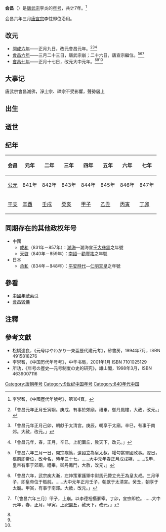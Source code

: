 {{Eranamebox|年号=会昌
|起讫时间= 841年－847年正月
|政权= 唐朝
|帝王= [[唐武宗|唐武宗]]李炎
|历时= 7年
|timeline= <timeline>
ImageSize  = width:200 height:50
PlotArea   = width:180 height:30 left:10 bottom:20
TimeAxis   = orientation:horizontal
DateFormat = yyyy
Period     = from:618 till:907
AlignBars  = early
ScaleMajor = increment:32 start:618
Colors =
  id:canvas value:rgb(1,1,0.85)
BackgroundColors = canvas:canvas
PlotData =
  width:15 color:black
  bar:era from:start till:end
  bar:era from:840 till:846 color:red
  bar:era from:841 till:847 color:blue
</timeline>
|说明= {{fontcolor|blue|会昌}}在唐朝和{{fontcolor|red|唐武宗}}时期的位置。 
}}

'''会昌'''（{{kj|841年|正月|847年|正月}}）是[[唐武宗|唐武宗]]李炎的[[年号|年号]]，共计7年。<ref>李崇智，《中國歷代年號考》，第104頁。</ref>

会昌六年三月[[唐宣宗|唐宣宗]]李忱即位沿用。

==改元==
*[[841年|開成六年]]——正月九日，改元會昌元年。<ref>{{cite wikisource|title=舊唐書本紀第十八上武宗|last=劉昫|wslink=zh:舊唐書/卷18上}}「會昌元年正月壬寅朔。庚戌，有事於郊廟，禮畢，御丹鳳樓，大赦，改元。」</ref><ref>{{cite wikisource|title=新唐書本紀第八武宗|last=歐陽脩|wslink=zh:新唐書/卷008}}「會昌元年正月己卯，朝獻于太清宮。庚辰，朝享于太廟。辛巳，有事于南郊。大赦，改元。」</ref><ref>{{cite wikisource|title=資治通鑑唐紀六十二|last=司馬光|wslink=zh:資治通鑒 (胡三省音注)/卷246}}「會昌元年，春，正月，辛巳，上祀圜丘，赦天下，改元。」</ref>
*[[846年|會昌六年]]——三月二十三日，唐武宗崩；二十六日，唐宣宗繼位。<ref name=":1">{{cite wikisource|title=舊唐書本紀第十八下宣宗|last=劉昫|wslink=zh:舊唐書/卷18下}}「會昌六年三月一日，開宗疾篤，遺詔立為皇太叔，權勾當軍國政事。翌日，柩前即帝位，改今名，時年三十七。……大中元年春正月戊戌朔，……戊申，皇帝有事于郊廟，禮畢，御丹鳳門，大赦，改元，」</ref><ref name=":2">{{cite wikisource|title=新唐書本紀第八宣宗|last=歐陽脩|wslink=zh:新唐書/卷008}}「會昌六年，武宗疾大漸，左神策軍護軍中尉馬元贄立光王為皇太叔。三月甲子，即皇帝位于柩前。……大中元年正月壬子，朝獻于太清宮。癸丑，朝享于太廟。甲寅，有事于南郊。大赦，改元。」</ref><ref name=":3">{{cite wikisource|title=資治通鑑唐紀六十四|last=司馬光|wslink=zh:資治通鑒 (胡三省音注)/卷248}}「〔會昌六年三月〕甲子，上崩。以李德裕攝冢宰。丁卯，宣宗即位。……大中元年，春，正月，甲寅，上祀圜丘，赦天下，改元。」</ref>
*[[847年|會昌七年]]——正月十七日，改元大中元年。<ref name=":1"/><ref name=":2"/><ref name=":3"/>

==大事记==
唐武宗會昌滅佛，淨土宗、禪宗不受影響，聲勢居上

==出生==

==逝世==

==纪年==

{| class="wikitable"  style="text-align:center;"
!会昌!!元年!!二年!!三年!!四年!!五年!!六年!!七年
|-
![[公元|公元]]
|841年||842年||843年||844年||845年||846年||847年
|-
![[干支|干支]]
|[[辛酉|辛酉]]||[[壬戌|壬戌]]||[[癸亥|癸亥]]||[[甲子|甲子]]||[[乙丑|乙丑]]||[[丙寅|丙寅]]||[[丁卯|丁卯]]
|}

==同期存在的其他政权年号==
*中國
**[[咸和_(渤海)|咸和]]（831年－857年）：[[渤海国|渤海]]—渤海宣王[[大彝震|大彝震]]之年號
**[[天启_(南诏)|天啓]]（840年－859年）：[[南詔|南詔]]—[[勸豐祐|勸豐祐]]之年號
*日本
**[[承和_(日本)|承和]]（834年－848年）：[[平安時代|平安時代]]—[[仁明天皇|仁明天皇]]之年號

==參看==
*[[中国年号列表#唐朝|中國年號索引]]
*[[會昌毀佛|會昌毀佛]]

==注釋==
{{Reflist}}

==參考文獻==
*松橋達良，《元号はやわかり—東亜歷代建元考》，砂書房，1994年7月，ISBN 4915818276
*李崇智，《中国历代年号考》，中华书局，2001年1月 ISBN 7101025129
*所功，《年号の歴史―元号制度の史的研究》，雄山閣，1998年3月，ISBN 4639007116

{{年号|[[开成|开成]]|[[中国年号列表|唐朝年號]]<br>841年－847年|[[大中_(唐朝)|大中]]}}
{{唐朝年号}}

[[Category:唐朝年号|Category:唐朝年号]]
[[Category:9世纪中国年号|Category:9世纪中国年号]]
[[Category:840年代中国|Category:840年代中国]]